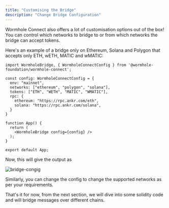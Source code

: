 ```yaml
---
title: "Customising the Bridge"
description: "Change Bridge Configuration"
---
```


Wormhole Connect also offers a lot of customisation options out of the box! You can control which networks to bridge to or from which networks the bridge can accept tokens. 

Here's an example of a bridge only on Ethereum, Solana and Polygon that accepts only ETH, wETH, MATIC and wMATIC:

```tsx
import WormholeBridge, { WormholeConnectConfig } from '@wormhole-foundation/wormhole-connect';

const config: WormholeConnectConfig = {
  env: "mainnet",
  networks: ["ethereum", "polygon", "solana"],
  tokens: ["ETH", "WETH", "MATIC", "WMATIC"],
  rpc: {
    ethereum: "https://rpc.ankr.com/eth",
    solana: "https://rpc.ankr.com/solana",
  }
}

function App() {
  return (
    <WormholeBridge config={config} />
  );
}

export default App;
```


Now, this will give the output as 

![bridge-congig](https://i.ibb.co/cDzFK1P/image.png)

Similarly, you can change the config to change the supported networks as per your requirements.

That's it for now, from the next section, we will dive into some solidity code and will bridge messages over different chains.